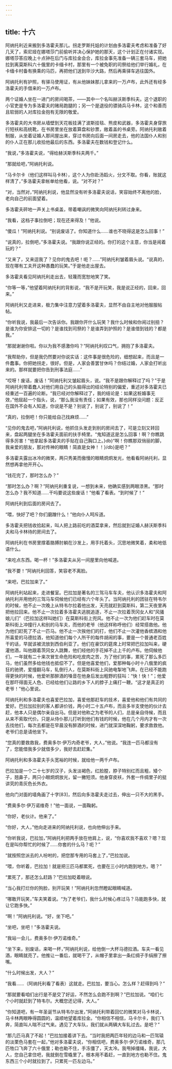 ```yaml
---
---
---
```

title: 十六
---




阿纳托利近来搬到多洛霍夫那儿。拐走罗斯托娃的计划由多洛霍夫考虑和准备了好几天了，索尼娅在娜塔莎门前偷听并决心保护她的那天，这个计划正在付诸实现。娜塔莎答应晚上十点钟在后门与库拉金会合，库拉金事先准备一辆三套马车，把她拉到离莫斯科六十俄里的卡缅卡村，那里有一个被免职的司祭给他们举行婚礼，在卡缅卡村备有换乘的马匹，再把他们送到华沙大路，然后再乘驿车逃往国外。

阿纳托利有护照，有驿马使用证，有从他妹妹那儿拿来的一万卢布，此外还有经多洛霍夫的手借来的一万卢布。

两个证婚人坐在一进门的房间喝茶，——其中一个名叫赫沃斯季科夫。这个退职的小官吏是专为多洛霍夫的赌局跑腿的；另一个是退役的骠骑兵马卡林，这个和善而且软弱的人对库拉金抱有无限的敬爱。

多洛霍夫的大书房从墙壁到天花板挂满了波斯挂毯、熊皮和武器，多洛霍夫身穿旅行短袄和高统靴，在书房里坐在放着算盘和钞票，敞着盖的书桌旁。阿纳托利敞着制服，从坐着证婚人那间屋出来，穿过书房向后面一间房走去，他的法国仆人和别的仆人正在那儿收拾他最后的东西。多洛霍夫在数钱和登记什么。

“我说，”多洛霍夫说，“得给赫沃斯季科夫两千。”

“那就给吧，”阿纳托利说。

“马卡尔卡（他们这样叫马卡林），这个人为你赴汤蹈火，分文不取。你看，账就这样清了，”多洛霍夫拿帐单给他看，说。“对不对？”

“对，当然对，”阿纳托利说，他显然没有听多洛霍夫说话，笑容始终不离他的脸，老向自己的前面望着。

多洛霍夫砰地一声关上书桌盖，带着嘲讽的微笑向阿纳托利转过身来。

“我看，这档子事拉倒吧；现在还来得及！”他说。

“傻瓜！”阿纳托利说。“别说废话了。你知道什么……谁也不晓得这是怎么回事！”

“说真的，拉倒吧，”多洛霍夫说。“我跟你说正经的。你打的这个主意，你当是闹着玩的？”

“又来了，又来逗我了？见你的鬼去吧！呃？……”阿纳托利皱着眉头说。“说真的，现在哪有工夫开这种愚蠢的玩笑。”于是他走出屋去。

多洛霍夫看见阿纳托利走出去，轻蔑而宽恕地笑了笑。

“你等一等，”他望着阿纳托利的背影说，“我不是开玩笑，我是说正经的，回来，回来。”

阿纳托利又走进来，极力集中注意力望着多洛霍夫，显然不由自主地对他服服帖帖。

“你听我说，我最后一次告诉你。我跟你开什么玩笑？我什么时候和你闹过别扭？是谁为你安排这一切的？是谁找到司祭的？是谁弄到护照的？是谁借到钱的？都是我。”

“那就谢谢你啦。你以为我不感激你吗？”阿纳托利叹口气，拥抱了多洛霍夫。

“我帮助你，但是我仍然要对你说实话：这件事是很危险的，细想起来，而且是一件蠢事。你把她拐走，很好。但是，人家会善罢甘休吗？你结过婚，人家会打听出来的。那样就要把你告到刑事法庭……”

“哎呀！废话，废话！”阿纳托利又皱起眉头，说。“我不是跟你解释过了吗？”于是阿纳托利带着蠢人对他们用自己的头脑得出的结论特别的偏爱，重述对多洛霍夫已经重述一百遍的论断。“我已经对你解释过了，我的结论是：如果这桩婚事无效，”他屈起一个指头，说，“那么我没有责任；如果有效，那也同样没问题：反正在国外不会有人知道，你说是不是？别说了，别说了，别说了！”

“真的，拉倒吧！你只能给自己找麻烦……”

“见你的鬼去吧，”阿纳托利说，他抓住头发走到别的房间去了，可是立刻又转回来，盘起两腿坐在多洛霍夫面前的扶手椅里。“鬼知道这是怎么回事！啊？你瞧跳得多厉害！”他拿起多洛霍夫的手贴在自己胸口上。}db}“啊！你瞧那双俏丽的脚，我亲爱的朋友，那对传神的眼睛！简直是女神！！}/db}是吧？”

多洛霍夫露出冰冷的微笑，两只秀美而傲慢的眼睛炯炯发光，他看看阿纳托利，显然想再拿他开开心。

“钱花完了，那时怎么办？”

“那时怎么办？啊？”阿纳托利重复说，一想到未来，他确实感到两眼漆黑。“那时怎么办？我不知道……干吗要说这些废话！”他看了看表。“到时候了！”

阿纳托利到后面的房间去了。

“喂，快好了吧？你们磨蹭什么！”他向仆人呵斥道。

多洛霍夫把钱收拾起来，叫人把上路前吃的酒菜拿来，然后就到证婚人赫沃斯季科夫和马卡林待的房间去了。

阿纳托利在书房里撑着胳膊肘躺在沙发上，用手托着头，沉思地微笑着，柔和地低语什么。

“来吃点东西。喝一杯！”多洛霍夫从另一间屋里向他喊道。

“我不要！”阿纳托利回答，笑容老不离脸。

“来吧，巴拉加来了。”

阿纳托利站起来，走进餐室。巴拉加是著名的三驾马车车夫，他认识多洛霍夫和阿纳托利并用他的三驾马车伺候他们已经有六个年头了。当阿纳托利的团驻在特韦尔的时候，他不止一次晚上从特韦尔拉着他出发，天亮就赶到莫斯科，第二天夜里再把他拉回来。他不止一次拉着多洛霍夫逃脱追逐，不止一次拉着茨冈女人和“风骚娘儿们”（巴拉加这样叫她们）在莫斯科街上兜风。他不止一次为他们赶车时在莫斯科街上冲撞行人和别的马车夫，而他的老爷（他这样称呼他们）经常搭救他。他为他们赶死了不止一匹马。他不止一次挨他们的打，他们不止一次灌他香槟酒和他所喜爱的马德拉酒，他知道他们每个人所干的每件胡闹的事，要是一个普通老百姓干的话，早就该被流放到西伯利亚了。他们在豪饮的筵席上时常把巴拉加叫来，硬灌他酒，叫他跟着茨冈女人跳舞，他们经他的手花掉不止上千的卢布。他伺候他们，一年就有二十来次冒生命危险和吃皮肉之苦，为了他们的事，累死了那么多匹马，他们虽然多给他钱也抵偿不了。但是他喜爱他们，爱那种每小时十八俄里的疯狂的驰骋，爱撞翻马车，轧倒行人，在莫斯科街上风驰电掣地飞奔。在已经不能跑得更快的时候，他爱听那醉酒的嗓音在他身后发出粗野的狂叫：“快！快！”；他爱在那吓得面无人色、已经给他们让路的乡下人的脖子上痛打一鞭。“这才是真正的老爷！”他心里说。

阿纳托利和多洛霍夫也喜爱巴拉加，喜爱他那赶车的技术，喜爱他和他们有共同的爱好。巴拉加拉别的客人都讲价钱，两小时二十五卢布，而且多半支使他的伙计去赶，他本人只是偶尔亲自出马。但是对他称之为老爷的人们，总是亲自侍候，而且从来不索取代价。只是从侍仆那儿打听到他们有钱的时候，他在几个月内才有一次去找他们，每次去都是在早晨没有醉酒的时候，进门就深深地鞠躬，要求救救他。老爷们总是请他坐下。

“您真的要救救我，费奥多尔·伊万内奇老爷，大人，”他说。“我连一匹马都没有了，您能借我多少就借多少，我好去赶赶集。”

阿纳托利和多洛霍夫手头宽裕的时候，就给他一两千卢布。

巴拉加是一个二十七岁的汉子，头发淡褐色，红脸膛，脖子特别红而且粗，矮个子，翘鼻子，两只小眼炯炯放光，留一撇短须。他身穿皮袄，外套一件绸里子的挺讲究的青灰色长外衣。

他向门对面的墙角画了十字[83]，然后向多洛霍夫走过去，伸出一只不大的黑手。

“费奥多尔·伊万诺维奇！”他一面说，一面鞠躬。

“你好，老伙计。他来了。”

“你好，大人，”他向走进来的阿纳托利说，也向他伸出手来。

“你听我说，巴拉加，”阿纳托利把两手放在他肩上，说，“你喜欢我不喜欢？嗯？现在是叫你帮忙的时候了……你套的什么马？呃？”

“就按照您派去的人吩咐的，把您那专用的马套上了，”巴拉加说。

“喂，你听着，巴拉加！就是把三匹马都累死，也要在三小时内跑到地方。嗯？”

“累死了，那还怎么赶路？”巴拉加眨着眼说。

“当心我打烂你的狗脸，别开玩笑！”阿纳托利忽然瞪起眼睛喊道。

“哪敢开玩笑，”车夫笑着说。“为了老爷们，我什么时候心疼过马？马能跑多快，就让它跑多快。”

“啊！”阿纳托利说。“好，坐下吧。”

“坐吧，坐吧！”多洛霍夫说。

“我站一会儿，费奥多尔·伊万诺维奇。”

“坐下来，别废话，来喝一杯，”阿纳托利说，给他倒一大杯马德拉酒。车夫一看见酒，眼睛就亮了。他推让一番后，就喝干了，从帽子里拿出一条红绸子手绢擦了擦嘴。

“什么时候出发，大人？”

“我看……（阿纳托利看了看表）这就走。巴拉加，要当心。怎么样？赶得到吗？”

“那就要看咱们出行是不是交了好运，不然怎么会跑不到啊？”巴拉加说。“咱们七个小时就赶到了特韦尔。大概您还记得，大人。”

“你知道吧，有一年圣诞节从特韦尔出发，”阿纳托利带着回忆的微笑对马卡林说，马卡林两眼睁得圆圆的，温顺地望着库拉金。“你相信不相信，马卡尔卡，我们飞奔，简直叫人喘不过气来。遇见了大车队，我们就从两辆大车轧过去。是吧？”

“那几匹马真了不起！”巴拉加接着讲下去。“当时我把两匹年轻的边马和一匹驾辕的淡栗色马套在一起，”他对多洛霍夫说，“你相信吧，费奥多尔·伊万诺维奇，那几匹牲口飞奔了六十俄里；勒也勒不住，手冻僵了，天太冷。我甩掉缰绳，我说，大人，您自己拿住吧，我就倒在雪橇里了。根本用不着赶，一直到地方也勒不住。鬼东西三个小时就拉到了。只累死一匹左边马。”